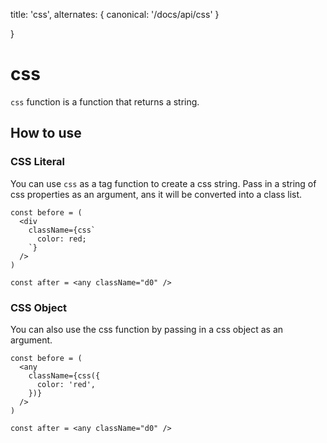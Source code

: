   title: 'css',
  alternates: {
    canonical: '/docs/api/css'
  }

}

# css

`css` function is a function that returns a string.

## How to use

### CSS Literal

You can use `css` as a tag function to create a css string. Pass in a string of css properties as an argument, ans it will be converted
into a class list.

```tsx
const before = (
  <div
    className={css`
      color: red;
    `}
  />
)

const after = <any className="d0" />
```

### CSS Object

You can also use the css function by passing in a css object as an argument.

```tsx
const before = (
  <any
    className={css({
      color: 'red',
    })}
  />
)

const after = <any className="d0" />
```

